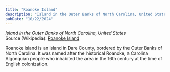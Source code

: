 ```yaml
---
title: "Roanoke Island"
description: "Island in the Outer Banks of North Carolina, United States"
pubDate: "10/22/2024"
---
```


*Island in the Outer Banks of North Carolina, United States*  
Source (Wikipedia): [Roanoke Island][1]

Roanoke Island is an island in Dare County, bordered by the Outer Banks of North Carolina. It was named after the historical Roanoke, a Carolina Algonquian people who inhabited the area in the 16th century at the time of English colonization.

[1]: https://en.wikipedia.org/wiki/Roanoke_Island
